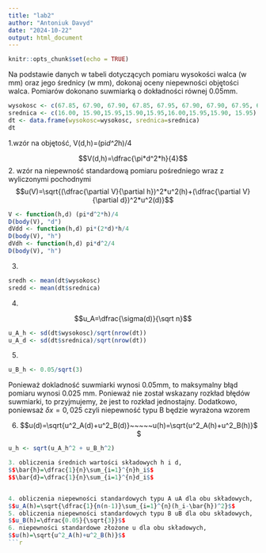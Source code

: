 ```yaml
---
title: "lab2"
author: "Antoniuk Davyd"
date: "2024-10-22"
output: html_document
---
```


```r
knitr::opts_chunk$set(echo = TRUE)
```

Na podstawie danych w tabeli dotyczących pomiaru wysokości walca (w mm) oraz jego średnicy (w mm),
dokonaj oceny niepewności objętości walca. Pomiarów dokonano suwmiarką o dokładności równej 0.05mm.

```r
wysokosc <- c(67.85, 67.90, 67.90, 67.85, 67.95, 67.90, 67.90, 67.95, 67.90)
srednica <- c(16.00, 15.90,15.95,15.90,15.95,16.00,15.95,15.90, 15.95)
dt <- data.frame(wysokosc=wysokosc, srednica=srednica)
dt
```

1.wzór na objętość,
V(d,h)=(pi*d^2*h)/4

$$V(d,h)=\dfrac{\pi*d^2*h}{4}$$
2. wzór na niepewność standardową pomiaru pośredniego wraz z wyliczonymi pochodnymi
$$u(V)=\sqrt{(\dfrac{\partial V}{\partial h})^2*u^2(h)+(\dfrac{\partial V}{\partial d})^2*u^2(d)}$$


```r
V <- function(h,d) (pi*d^2*h)/4
D(body(V), "d")
dVdd <- function(h,d) pi*(2*d)*h/4
D(body(V), "h")
dVdh <- function(h,d) pi*d^2/4
D(body(V), "h")
```
3)
```r
sredh <- mean(dt$wysokosc)
sredd <- mean(dt$srednica)
```


4)

$$u_A=\dfrac{\sigma(d)}{\sqrt n}$$

```r
u_A_h <- sd(dt$wysokosc)/sqrt(nrow(dt))
u_A_d <- sd(dt$srednica)/sqrt(nrow(dt))
```

5)
```r
u_B_h <- 0.05/sqrt(3)

```

Ponieważ dokladność suwmiarki wynosi 0.05mm, to maksymalny błąd pomiaru wynosi 0.025 mm.
Ponieważ nie został wskazany rozkład błędów suwmiarki, to przyjmujemy, że jest to rozkład jednostajny.
Dodatkowo, poniewsaż $\delta x=0,025$ czyli niepewność typu B będzie wyrażona wzorem 

6)
$$u(d)=\sqrt{u^2_A(d)+u^2_B(d)}~~~~~u(h)=\sqrt{u^2_A(h)+u^2_B(h)}$$

```r
u_h <- sqrt(u_A_h^2 + u_B_h^2)
```






```r





















3. obliczenia średnich wartości składowych h i d,
$$\bar{h}=\dfrac{1}{n}\sum_{i=1}^{n}h_i$$
$$\bar{d}=\dfrac{1}{n}\sum_{i=1}^{n}d_i$$


4. obliczenia niepewności standardowych typu A uA dla obu składowych,
$$u_A(h)=\sqrt{\dfrac{1}{n(n-1)}\sum_{i=1}^{n}(h_i-\bar{h})^2}$$
5. obliczenia niepewności standardowych typu B uB dla obu składowych,
$$u_B(h)=\dfrac{0.05}{\sqrt{3}}$$
6. niepewności standardowe złożone u dla obu składowych,
$$u(h)=\sqrt{u^2_A(h)+u^2_B(h)}$$
```r

```

